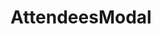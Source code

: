 
<Meta title="Appointment/AttendeesModal" component={AttendeesModal} />

# AttendeesModal

<Story name="AttendeesModal">
    <AttendeesModal
        participants={[
            { id: 1, firstname: 'Anna', lastname: 'Pupil' },
            { id: 2, firstname: 'Tom', lastname: 'Pupil' },
            { id: 3, firstname: 'Julian', lastname: 'Pupil' },
            { id: 4, firstname: 'Emma', lastname: 'Pupil' },
            { id: 5, firstname: 'Paula', lastname: 'Pupil' },
            { id: 6, firstname: 'Emil', lastname: 'Pupil' },
        ]}
        organizers={[
            { id: 7, firstname: 'Tobias', lastname: 'Bork' },
            { id: 8, firstname: 'Marius', lastname: 'Augustin' },
        ]}
        declinedBy={[2, 3, 6, 8]}
    />
</Story>
